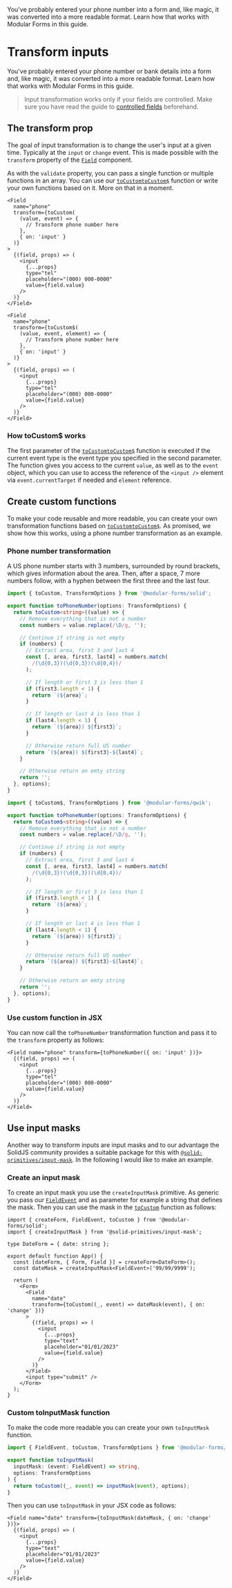 
<Title>Transform inputs</Title>
<Description>
  You've probably entered your phone number into a form and, like magic, it was
  converted into a more readable format. Learn how that works with Modular Forms
  in this guide.
</Description>

# Transform inputs

You've probably entered your phone number or bank details into a form and, like magic, it was converted into a more readable format. Learn how that works with Modular Forms in this guide.

> Input transformation works only if your fields are controlled. Make sure you have read the guide to <A href="../controlled-fields">controlled fields</A> beforehand.

## The transform prop

The goal of input transformation is to change the user's input at a given time. Typically at the `input` or `change` event. This is made possible with the `transform` property of the <A href="../../api/Field">`Field`</A> component.

As with the `validate` property, you can pass a single function or multiple functions in an array. You can use our <Solid><A href="../../api/toCustom">`toCustom`</A></Solid><Qwik><A href="../../api/toCustom$">`toCustom$`</A></Qwik> function or write your own functions based on it. More on that in a moment.

<Solid block>

```tsx
<Field
  name="phone"
  transform={toCustom(
    (value, event) => {
      // Transform phone number here
    },
    { on: 'input' }
  )}
>
  {(field, props) => (
    <input
      {...props}
      type="tel"
      placeholder="(000) 000-0000"
      value={field.value}
    />
  )}
</Field>
```

</Solid>

<Qwik block>

```tsx
<Field
  name="phone"
  transform={toCustom$(
    (value, event, element) => {
      // Transform phone number here
    },
    { on: 'input' }
  )}
>
  {(field, props) => (
    <input
      {...props}
      type="tel"
      placeholder="(000) 000-0000"
      value={field.value}
    />
  )}
</Field>
```

</Qwik>

### How toCustom<Qwik>$</Qwik> works

The first parameter of the <Solid><A href="../../api/toCustom">`toCustom`</A></Solid><Qwik><A href="../../api/toCustom$">`toCustom$`</A></Qwik> function is executed if the current event type is the event type you specified in the second parameter. The function gives you access to the current `value`, as well as to the `event` object<Solid>, which you can use to access the reference of the `<input />` element via `event.currentTarget` if needed</Solid><Qwik> and `element` reference</Qwik>.

## Create custom functions

To make your code reusable and more readable, you can create your own transformation functions based on <Solid><A href="../../api/toCustom">`toCustom`</A></Solid><Qwik><A href="../../api/toCustom$">`toCustom$`</A></Qwik>. As promised, we show how this works, using a phone number transformation as an example.

### Phone number transformation

A US phone number starts with 3 numbers, surrounded by round brackets, which gives information about the area. Then, after a space, 7 more numbers follow, with a hyphen between the first three and the last four.

<Solid block>

```ts
import { toCustom, TransformOptions } from '@modular-forms/solid';

export function toPhoneNumber(options: TransformOptions) {
  return toCustom<string>((value) => {
    // Remove everything that is not a number
    const numbers = value.replace(/\D/g, '');

    // Continue if string is not empty
    if (numbers) {
      // Extract area, first 3 and last 4
      const [, area, first3, last4] = numbers.match(
        /(\d{0,3})(\d{0,3})(\d{0,4})/
      );

      // If length or first 3 is less than 1
      if (first3.length < 1) {
        return `(${area}`;
      }

      // If length or last 4 is less than 1
      if (last4.length < 1) {
        return `(${area}) ${first3}`;
      }

      // Otherwise return full US number
      return `(${area}) ${first3}-${last4}`;
    }

    // Otherwise return an emty string
    return '';
  }, options);
}
```

</Solid>

<Qwik block>

```ts
import { toCustom$, TransformOptions } from '@modular-forms/qwik';

export function toPhoneNumber(options: TransformOptions) {
  return toCustom$<string>((value) => {
    // Remove everything that is not a number
    const numbers = value.replace(/\D/g, '');

    // Continue if string is not empty
    if (numbers) {
      // Extract area, first 3 and last 4
      const [, area, first3, last4] = numbers.match(
        /(\d{0,3})(\d{0,3})(\d{0,4})/
      );

      // If length or first 3 is less than 1
      if (first3.length < 1) {
        return `(${area}`;
      }

      // If length or last 4 is less than 1
      if (last4.length < 1) {
        return `(${area}) ${first3}`;
      }

      // Otherwise return full US number
      return `(${area}) ${first3}-${last4}`;
    }

    // Otherwise return an emty string
    return '';
  }, options);
}
```

</Qwik>

### Use custom function in JSX

You can now call the `toPhoneNumber` transformation function and pass it to the `transform` property as follows:

```tsx
<Field name="phone" transform={toPhoneNumber({ on: 'input' })}>
  {(field, props) => (
    <input
      {...props}
      type="tel"
      placeholder="(000) 000-0000"
      value={field.value}
    />
  )}
</Field>
```

<Solid block>

## Use input masks

Another way to transform inputs are input masks and to our advantage the SolidJS community provides a suitable package for this with <a href="https://solid-primitives.netlify.app/package/input-mask" target="_blank" rel="noreferrer">`@solid-primitives/input-mask`</a>. In the following I would like to make an example.

### Create an input mask

To create an input mask you use the `createInputMask` primitive. As generic you pass our <A href="../../api/FieldEvent">`FieldEvent`</A> and as parameter for example a string that defines the mask. Then you can use the mask in the <A href="../../api/toCustom">`toCustom`</A> function as follows:

```tsx
import { createForm, FieldEvent, toCustom } from '@modular-forms/solid';
import { createInputMask } from '@solid-primitives/input-mask';

type DateForm = { date: string };

export default function App() {
  const [dateForm, { Form, Field }] = createForm<DateForm>();
  const dateMask = createInputMask<FieldEvent>('99/99/9999');

  return (
    <Form>
      <Field
        name="date"
        transform={toCustom((_, event) => dateMask(event), { on: 'change' })}
      >
        {(field, props) => (
          <input
            {...props}
            type="text"
            placeholder="01/01/2023"
            value={field.value}
          />
        )}
      </Field>
      <input type="submit" />
    </Form>
  );
}
```

### Custom toInputMask function

To make the code more readable you can create your own `toInputMask` function.

```ts
import { FieldEvent, toCustom, TransformOptions } from '@modular-forms/solid';

export function toInputMask(
  inputMask: (event: FieldEvent) => string,
  options: TransformOptions
) {
  return toCustom((_, event) => inputMask(event), options);
}
```

Then you can use `toInputMask` in your JSX code as follows:

```tsx
<Field name="date" transform={toInputMask(dateMask, { on: 'change' })}>
  {(field, props) => (
    <input
      {...props}
      type="text"
      placeholder="01/01/2023"
      value={field.value}
    />
  )}
</Field>
```

</Solid>
